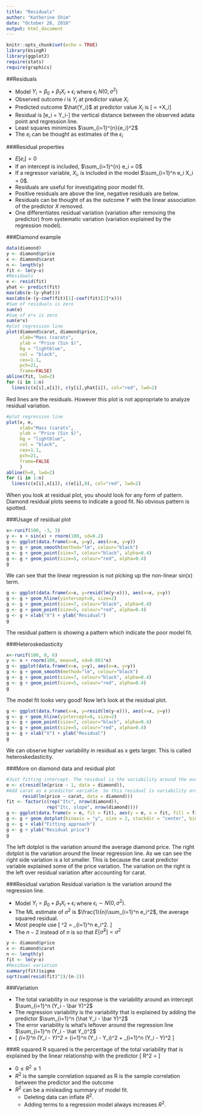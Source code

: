 ```yaml
---
title: "Residuals"
author: "Katherine Shim"
date: "October 28, 2018"
output: html_document
---
```


```r
knitr::opts_chunk$set(echo = TRUE)
library(UsingR)
library(ggplot2)
require(stats)
require(graphics)
```

##Residuals

* Model $Y_i = \beta_0+\beta_1 X_i +\epsilon_i$ where $\epsilon_i ~ N(0, \sigma^2)$
* Observed outcome $i$ is $Y_i$ at predictor value $X_i$
* Predicted outcome $\hat{Y_i}$ at predictor value $X_i$ is \[\hat{Y_i} = \hat{\beta_0}+\hat{\beta_1}X_i\]
* Residual is \[e_i = Y_i-\hat{Y_i}\] the vertical distance between the observed adata point and regression line.
* Least squares minimizes $\sum_{i=1}^{n}{e_i}^2$
* The $e_i$ can be thought as estimates of the $\epsilon_i$

###Residual properties

* $E[e_i] = 0$
* If an intercept is included, $\sum_{i=1}^{n} e_i = 0$
* If a regressor variable, $X_i$, is included in the model $\sum_{i=1}^n e_i X_i = 0$. 
* Residuals are useful for investigating poor model fit.
* Positive residuals are above the line, negative residuals are below.
* Residuals can be thought of as the outcome $Y$ with the linear association of the predictor $X$ removed.
* One differentiates residual variation (variation after removing the predictor) from systematic variation (variation explained by the regression model).

###Diamond example
```r
data(diamond)
y <- diamond$price
x <- diamond$carat
n <- length(y)
fit <- lm(y~x)
#Residuals
e <- resid(fit)
yhat <- predict(fit)
max(abs(e-(y-yhat)))
max(abs(e-(y-coef(fit)[1]-coef(fit)[2]*x)))
#Sum of residuals is zero
sum(e)
#Sum of e*x is zero
sum(e*x)
#plot regression line
plot(diamond$carat, diamond$price,
     xlab="Mass (carats",
     ylab = "Price (Sin $)",
     bg = "lightblue",
     col = "black",
     cex=1.1,
     pch=21,
     frame=FALSE)
abline(fit, lwd=2)
for (i in 1:n)
  lines(c(x[i],x[i]), c(y[i],yhat[i]), col="red", lwd=2)
```
  
Red lines are the residuals. However this plot is not appropriate to analyze residual variation.  
```r
#plot regression line
plot(x, e,
     xlab="Mass (carats",
     ylab = "Price (Sin $)",
     bg = "lightblue",
     col = "black",
     cex=1.1,
     pch=21,
     frame=FALSE
     )
abline(h=0, lwd=2)
for (i in 1:n)
  lines(c(x[i],x[i]), c(e[i],0), col="red", lwd=2)
```
  
When you look at residual plot, you should look for any form of pattern. Diamond residual plots seems to indicate a good fit. No obvious pattern is spotted.

###Usage of residual plot
```r
x<-runif(100, -3, 3)
y <- x + sin(x) + rnorm(100, sd=0.2)
g <- ggplot(data.frame(x=x, y=y), aes(x=x, y=y))
g <- g + geom_smooth(method="lm", colour="black")
g <- g + geom_point(size=7, colour="black", alpha=0.4)
g <- g + geom_point(size=5, colour="red", alpha=0.4)
g
```
  
We can see that the linear regression is not picking up the non-linear sin(x) term.
```r
g <- ggplot(data.frame(x=x, y=resid(lm(y~x))), aes(x=x, y=y))
g <- g + geom_hline(yintercept=0, size=2)
g <- g + geom_point(size=7, colour="black", alpha=0.4)
g <- g + geom_point(size=5, colour="red", alpha=0.4)
g <- g + xlab("X") + ylab("Residual")
g
```
  
The residual pattern is showing a pattern which indicate the poor model fit.


###Heteroskedasticity
```r
x<-runif(100, 0, 6)
y <- x + rnorm(100, mean=0, sd=0.001*x)
g <- ggplot(data.frame(x=x, y=y), aes(x=x, y=y))
g <- g + geom_smooth(method="lm", colour="black")
g <- g + geom_point(size=7, colour="black", alpha=0.4)
g <- g + geom_point(size=5, colour="red", alpha=0.4)
g
```
  
The model fit looks very good! Now let's look at the residual plot.
```r
g <- ggplot(data.frame(x=x, y=resid(lm(y~x))), aes(x=x, y=y))
g <- g + geom_hline(yintercept=0, size=2)
g <- g + geom_point(size=7, colour="black", alpha=0.4)
g <- g + geom_point(size=5, colour="red", alpha=0.4)
g <- g + xlab("X") + ylab("Residual")
g
```
  
We can observe higher variability in residual as x gets larger. This is called heteroskedasticity.

###More on diamond data and residual plot
```r
#Just fitting intercept. The residual is the variability around the average diamond price value.
e <- c(resid(lm(price ~ 1, data = diamond)),
#Add carat as a predictor variable. So this residual is variability around the regression line
      resid(lm(price ~ carat, data = diamond)))
fit <- factor(c(rep("Itc", nrow(diamond)),
               rep("Itc, slope", nrow(diamond))))
g <- ggplot(data.frame(e = e, fit = fit), aes(y = e, x = fit, fill = fit))
g <- g + geom_dotplot(binaxis = "y", size = 2, stackdir = "center", binwidth = 20)
g <- g + xlab("Fitting approach")
g <- g + ylab("Residual price")
g
```
  
The left dotplot is the variation around the average diamond price. The right dotplot is the variation around the linear regression line. As we can see the right side variation is a lot smaller. This is because the carat predictor variable explained some of the price variation. The variation on the right is the left over residual variation after accounting for carat.
  
###Residual variation
Residual variation is the variation around the regression line.

* Model $Y_i = \beta_0 + \beta_1 X_i + \epsilon_i$ where $\epsilon_i \sim N(0, \sigma^2)$.
* The ML estimate of $\sigma^2$ is $\frac{1}{n}\sum_{i=1}^n e_i^2$,
the average squared residual. 
* Most people use
  \[
  \hat \sigma^2 = \frac{1}{n-2}\sum_{i=1}^n e_i^2.
  \]
* The $n-2$ instead of $n$ is so that $E[\hat \sigma^2] = \sigma^2$
```r
y <- diamond$price
x <- diamond$carat
n <- length(y)
fit <- lm(y~x)
#Residual variation
summary(fit)$sigma
sqrt(sum(resid(fit)^2)/(n-2))
```

###Variation

* The total variability in our response is the variability around an intercept
$\sum_{i=1}^n (Y_i - \bar Y)^2$
* The regression variability is the variability that is explained by adding the
predictor $\sum_{i=1}^n  (\hat Y_i - \bar Y)^2$
* The error variability is what's leftover around the regression line
$\sum_{i=1}^n (Y_i - \hat Y_i)^2$
* 
\[
\sum_{i=1}^n (Y_i - \bar Y)^2 
= \sum_{i=1}^n (Y_i - \hat Y_i)^2 + \sum_{i=1}^n  (\hat Y_i - \bar Y)^2 
\]  

###R squared
R squared is the percentage of the total variability that is explained by the linear relationship with the predictor
\[
R^2 = \frac{\sum_{i=1}^n  (\hat Y_i - \bar Y)^2}{\sum_{i=1}^n (Y_i - \bar Y)^2}
\]

* $0 \leq R^2 \leq 1$
* $R^2$ is the sample correlation squared as R is the sample correlation between the predictor and the outcome
* $R^2$ can be a misleading summary of model fit. 
  + Deleting data can inflate $R^2$.
  + Adding terms to a regression model always increases $R^2$.

